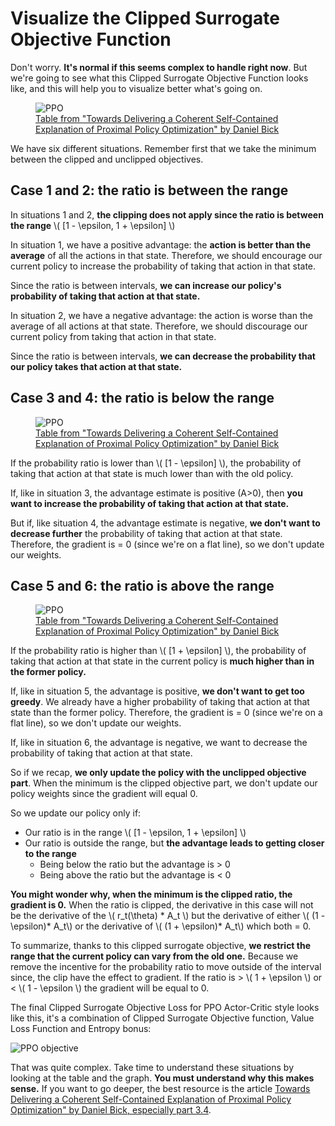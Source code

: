 # Visualize the Clipped Surrogate Objective Function

Don't worry. **It's normal if this seems complex to handle right now**. But we're going to see what this Clipped Surrogate Objective Function looks like, and this will help you to visualize better what's going on.

<figure class="image table text-center m-0 w-full">
  <img src="https://huggingface.co/datasets/huggingface-deep-rl-course/course-images/resolve/main/en/unit9/recap.jpg" alt="PPO"/>
  <figcaption><a href="https://fse.studenttheses.ub.rug.nl/25709/1/mAI_2021_BickD.pdf">Table from "Towards Delivering a Coherent Self-Contained
    Explanation of Proximal Policy Optimization" by Daniel Bick</a></figcaption>
</figure>

We have six different situations. Remember first that we take the minimum between the clipped and unclipped objectives.

## Case 1 and 2: the ratio is between the range
In situations 1 and 2, **the clipping does not apply since the ratio is between the range** \\( [1 - \epsilon, 1 + \epsilon] \\)

In situation 1, we have a positive advantage: the **action is better than the average** of all the actions in that state. Therefore, we should encourage our current policy to increase the probability of taking that action in that state.

Since the ratio is between intervals, **we can increase our policy's probability of taking that action at that state.**

In situation 2, we have a negative advantage: the action is worse than the average of all actions at that state. Therefore, we should discourage our current policy from taking that action in that state.

Since the ratio is between intervals, **we can decrease the probability that our policy takes that action at that state.**

## Case 3 and 4: the ratio is below the range
<figure class="image table text-center m-0 w-full">
  <img src="https://huggingface.co/datasets/huggingface-deep-rl-course/course-images/resolve/main/en/unit9/recap.jpg" alt="PPO"/>
  <figcaption><a href="https://fse.studenttheses.ub.rug.nl/25709/1/mAI_2021_BickD.pdf">Table from "Towards Delivering a Coherent Self-Contained
    Explanation of Proximal Policy Optimization" by Daniel Bick</a></figcaption>
</figure>

If the probability ratio is lower than \\( [1 - \epsilon] \\), the probability of taking that action at that state is much lower than with the old policy.

If, like in situation 3, the advantage estimate is positive (A>0), then **you want to increase the probability of taking that action at that state.**

But if, like situation 4, the advantage estimate is negative, **we don't want to decrease further** the probability of taking that action at that state. Therefore, the gradient is = 0 (since we're on a flat line), so we don't update our weights.

## Case 5 and 6: the ratio is above the range
<figure class="image table text-center m-0 w-full">
  <img src="https://huggingface.co/datasets/huggingface-deep-rl-course/course-images/resolve/main/en/unit9/recap.jpg" alt="PPO"/>
  <figcaption><a href="https://fse.studenttheses.ub.rug.nl/25709/1/mAI_2021_BickD.pdf">Table from "Towards Delivering a Coherent Self-Contained
    Explanation of Proximal Policy Optimization" by Daniel Bick</a></figcaption>
</figure>

If the probability ratio is higher than \\( [1 + \epsilon] \\), the probability of taking that action at that state in the current policy is **much higher than in the former policy.**

If, like in situation 5, the advantage is positive, **we don't want to get too greedy**. We already have a higher probability of taking that action at that state than the former policy. Therefore, the gradient is = 0 (since we're on a flat line), so we don't update our weights.

If, like in situation 6, the advantage is negative, we want to decrease the probability of taking that action at that state.

So if we recap, **we only update the policy with the unclipped objective part**. When the minimum is the clipped objective part, we don't update our policy weights since the gradient will equal 0.

So we update our policy  only if:
- Our ratio is in the range \\( [1 - \epsilon, 1 + \epsilon] \\)
- Our ratio is outside the range, but **the advantage leads to getting closer to the range**
    - Being below the ratio but the advantage is > 0
    - Being above the ratio but the advantage is < 0

**You might wonder why, when the minimum is the clipped ratio, the gradient is 0.** When the ratio is clipped, the derivative in this case will not be the derivative of the \\( r_t(\theta) * A_t \\)   but the derivative of either \\( (1 - \epsilon)* A_t\\) or the derivative of \\( (1 + \epsilon)* A_t\\) which both = 0.


To summarize, thanks to this clipped surrogate objective, **we restrict the range that the current policy can vary from the old one.** Because we remove the incentive for the probability ratio to move outside of the interval since, the clip have the effect to gradient. If the ratio is > \\( 1 + \epsilon \\) or < \\( 1 - \epsilon \\) the gradient will be equal to 0.

The final Clipped Surrogate Objective Loss for PPO Actor-Critic style looks like this, it's a combination of Clipped Surrogate Objective function, Value Loss Function and Entropy bonus:

<img src="https://huggingface.co/datasets/huggingface-deep-rl-course/course-images/resolve/main/en/unit9/ppo-objective.jpg" alt="PPO objective"/>

That was quite complex. Take time to understand these situations by looking at the table and the graph. **You must understand why this makes sense.** If you want to go deeper, the best resource is the article [Towards Delivering a Coherent Self-Contained Explanation of Proximal Policy Optimization" by Daniel Bick, especially part 3.4](https://fse.studenttheses.ub.rug.nl/25709/1/mAI_2021_BickD.pdf).
